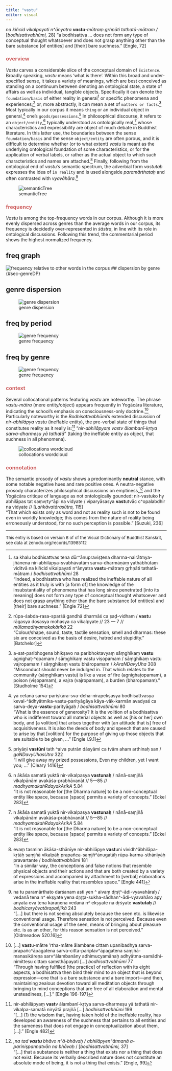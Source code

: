 ```yaml
---
title: "vastu"
editor: visual
---
```


::: column-margin
*na kiñcid vikalpayati n\^ānyatra **vastu**-mātraṃ gṛhṇāti tathatā-mātram /* \[*bodhisattvabhūmi,* 28\] "a bodhisattva ... does not form any type of conceptual thought whatsoever and does not grasp anything other than the bare substance \[of entities\] and \[their\] bare suchness." \[Engle, 72\]
:::

### <font color='indianred'>overview</font> {#sec-overview}

*Vastu* carves a considerable slice of the conceptual domain of `Existence`. Broadly speaking, *vastu* means 'what is there'. Within this broad and under-specified sense, it takes a variety of meanings, which are best conceived as standing on a continuum between denoting an ontological state, a state of affairs as well as individual, tangible objects. Specifically it can denote the `foundation/basis` of either reality in general[^vastu-1] or specific phenomena and experiences;[^vastu-2] or, more abstractly, it can mean a set of `matters or facts`.[^vastu-3] Most typically in our corpus it means `thing` or an individual object in general,[^vastu-4] one's `goods/possessions`.[^vastu-5] In philosophical discourse, it refers to an `object/entity`,[^vastu-6] typically understood as ontologically real,[^vastu-7] whose characteristics and expressibility are object of much debate in Buddhist literature. In this latter use, the boundaries between the sense `foundation/basis` and the sense `object/entity` are often porous, and it is difficult to determine whether (or to what extent) *vastu* is meant as the underlying ontological foundation of some characteristics, or for the application of verbal labels, or rather as the actual object to which such characteristics and names are attached.[^vastu-8] Finally, following from the ontological end of *vastu's* semantic spectrum, the adverbial form *vastutaḥ* expresses the idea of `in reality` and is used alongside *paramārthataḥ* and often contrasted with *vyavāhāra*.[^vastu-9]

[^vastu-1]: sa khalu bodhisattvas tena dūr\^ānupraviṣṭena dharma-nairātmya-jñānena nir-abhilāpya-svabhāvatāṃ sarva-dharmāṇāṃ yathābhūtaṃ viditvā na kiñcid vikalpayati n\^ānyatra **vast**u-mātraṃ gṛhṇāti tathatā-mātram / *bodhisattvabhūmi* 28\
    "Indeed, a bodhisattva who has realized the ineffable nature of all entities as it truly is with \[a form of\] the knowledge of the insubstantiality of phenomena that has long since penetrated \[into its meaning\] does not form any type of conceptual thought whatsoever and does not grasp anything other than the bare substance \[of entities\] and \[their\] bare suchness." \[Engle 72\]

[^vastu-2]: rūpa-śabda-rasa-sparśā gandhā dharmāś ca ṣaḍ-vidham / **vast**u rāgasya doṣasya mohasya ca vikalpyate // 23 — 7 // *mūlamadhyamakakārikā* 22\
    "Colour/shape, sound, taste, tactile sensation, smell and dharmas: these six are conceived as the basis of desire, hatred and stupidity." \[Batchelor\]

[^vastu-3]: a-sat-paribhogena bhikṣavo na paribhoktavyaṃ sāṃghikaṃ **vastu** agnighaṭ-\^opamam / sāṃghikaṃ vastu viṣopamam / sāṃghikaṃ vastu vajropamam / sāṃghikaṃ vastu bhāropamam / *kAraNDavyUha* 308\
    "Misconduct should never be indulged in. That which relates to the community (sāṃghikaṃ vastu) is like a vase of fire (agnighaṭopamam), a poison (viṣopamam), a vajra (vajropamam), a burden (bharopamam)." \[Studholme 154\]

[^vastu-4]: yā cetanā sarva-pariṣkāra-sva-deha-nirapekṣasya bodhisattvasya keval-\^ādhyātmika-vastu-parityāgāya kāya-vāk-karmān avadyaś ca sarva-deya-**vastu**-parityāgaḥ / *bodhisattvabhūmi* 80\
    "What is the essence of generosity? It is the volition of a bodhisattva who is indifferent toward all material objects as well as \[his or her\] own body, and \[a volition\] that arises together with \[an attitude that is\] free of acquisitiveness. It is also the deeds of body and speech that are caused to arise by that \[volition\] for the purpose of giving up those objects that are suitable to be given, …" \[Engle I.9.1\]

[^vastu-5]: priyāṇi **vastūni** tath \^aiva putrān dāsyāmi ca tvām aham arthinaḥ san / *gaNDavyUhasUtra* 322\
    "I will give away my prized possessions, Even my children, yet I want you; …" \[Cleary 1416\]

[^vastu-6]: n ākāśa samatā yuktā nir-vikalpasya **vastunaḥ** / nānā-saṃjñā vikalpānām avakāśa-prabhāvanāt // 5—85 // *madhyamakahRdayakArikA* 5.84\
    "It is not reasonable for \[the Dharma nature\] to be a non-conceptual entity like space, because \[space\] permits a variety of concepts." \[Eckel 283\]

[^vastu-7]: n ākāśa samatā yuktā nir-vikalpasya **vastunaḥ** / nānā-saṃjñā vikalpānām avakāśa-prabhāvanāt // 5—85 // *madhyamakahRdayakArikA* 5.84\
    "It is not reasonable for \[the Dharma nature\] to be a non-conceptual entity like space, because \[space\] permits a variety of concepts." \[Eckel 283\]

[^vastu-8]: evaṃ tasminn ākāśa-sthānīye nir-abhilāpye **vast**uni vividh\^ābhilāpa-kṛtāḥ saṃjñā vikalpāḥ prapañca-saṃjñ\^ānugatāḥ rūpa-karma-sthānīyāḥ pravartante / *bodhisattvabhūmi* 181\
    "In a similar way, the conceptions and false notions that resemble physical objects and their actions and that are both created by a variety of expressions and accompanied by attachment to \[verbal\] elaborations arise in the ineffable reality that resembles space." \[Engle 441\]

[^vastu-9]: na tu paramārthato darśanam asti yen \^ aivaṃ dṛṣṭ\^-ādi-vyavahāraḥ / vedanā tena n\^ ekṣyate yena dṛṣṭa-sukha-sādhan\^-ādi-vyavahāro apy anyata eva tena kāraṇena vedanā n\^ ekṣyate na dṛśyate **vastutaḥ** // *bodhicaryāvatārapañjikā* 243\
    "\[…\] but there is not seeing absolutely because the seen etc. is likewise conventional usage. Therefore sensation is not perceived. Because even the conventional usage of the seen, means of bringing about pleasure etc. is as an other, for this reason sensation is not perceived." \[Oldmeadow 520.16\]


![semanticTree](www/vastu_semanticTree.webp){#fig-semTree}


### <font color='indianred'>frequency</font> {#sec-frequency}

*Vastu* is among the top-frequency words in our corpus. Although it is more evenly dispersed across genres than the average words in our corpus, its frequency is decidedly over-represented in *śāstra*, in line with its role in ontological discussions. Following this trend, the commentarial period shows the highest normalized frequency.

::: panel-tabset
## freq graph {#sec-freqcurve}

![frequency relative to other words in the corpus](www/ZipfCurveFreq_vastu.webp){#fig-freqcurve} \## dispersion by genre {#sec-genreDP}

## genre dispersion {#sec-genreDP}


![genre dispersion](www/vastu_genreDP.webp){#fig-genreDP}

## freq by period {#sec-periodBars}

![genre frequency](www/PeriodFreq_vastu.webp){#fig-periodBars}

## freq by genre {#sec-genreBars}

![genre frequency](www/GenreFreq_vastu.webp){#fig-genreBars}
:::

### <font color='indianred'>context</font> {#sec-context}

Several collocational patterns featuring *vastu* are noteworthy. The phrase *vastu-mātra* (mere entity/object) appears frequently in Yogācāra literature, indicating the school's emphasis on consciousness-only doctrine.[^vastu-10] Particularly noteworthy is the *Bodhisattvabhūmi*'s extended discussion of *nir-abhilāpya vastu* (ineffable entity), the pre-verbal state of things that constitutes reality as it really is:[^vastu-11] "*nir-abhilāpyaṃ vastv ālambanī-kṛtya sarva-dharmeṣu yā tathatā*" (taking the ineffable entity as object, that suchness in all phenomena).

[^vastu-10]: \[…\] **vast**u-mātre 'rtha-mātre ālambane cittam upanibadhya sarva-prapañc\^āpagatena sarva-citta-pariplav\^āpagatena saṃjñā-manasikāreṇa sarv\^ālambanāny adhimucyamānaḥ adhyātma-samādhi-nimitteṣu cittaṃ saṃsthāpayati \[…\] *bodhisattvabhūmi* 77\
    "Through having fulfilled \[the practice\] of reflection with its eight aspects, a bodhisattva then bind their mind to an object that is beyond expression—one that is a bare substance and a bare import—and then, maintaining zealous devotion toward all meditation objects through bringing to mind conceptions that are free of all elaboration and mental unsteadiness, \[…\]." \[Engle 196-197\]

[^vastu-11]: nir-abhilāpyaṃ **vast**v ālambanī-kṛtya sarva-dharmeṣu yā tathatā nir-vikalpa-samatā niryātā prajñā \[…\] *bodhisattvabhūmi* 199\
    "\[…\] (1) the wisdom that, having taken hold of the ineffable reality, has developed an awareness of the suchness that pertains to all entities and the sameness that does not engage in conceptualization about them, \[…\]." \[Engle 482\]

![collocations wordcloud](./www/wordcloud_vastu.webp){#fig-collocationWC}

### <font color='indianred'>connotation</font> {#sec-connotation}

The semantic prosody of *vastu* shows a predominantly **neutral** stance, with some notable negative hues and rare positive ones. A neutra-negative prosody characterizes philosophical discussions on emptiness,[^vastu-12] and the Yogācāra critique of language as not ontologically gounded: nir-vastuko hy abhilāpas tat saṃvṛty\^āpi na vidyate / viparyāsasya **vast**utvāc c\^opalabdhir na vidyate // \[*Laṅkāvatārasūtra,* 115\]\
"That which exists only as word and not as reality such is not to be found even in worldly knowledge; this comes from the nature of reality being erroneously understood, for no such perception is possible." \[Suzuki, 236\]

[^vastu-12]: *,na tad **vastu** bhāvo n\^ā-bhāvaḥ / abhilāpyen\^ātmanā a-pariniṣpannatvān na bhāvaḥ* / \[*bodhisattvabhūmi,* 37\]\
    "\[…\] that a substance is neither a thing that exists nor a thing that does not exist. Because its verbally described nature does not constitute an absolute mode of being, it is not a thing that exists." \[Engle, 99\]

------------------------------------------------------------------------

<font size='-1'>This entry is based on version 6 of of the Visual Dictionary of Buddhist Sanskrit, see data at zenodo.org/records/13985112</font>
